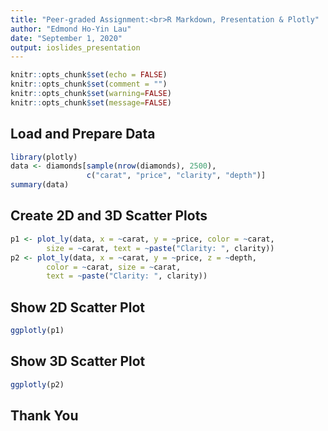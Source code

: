 ```yaml
---
title: "Peer-graded Assignment:<br>R Markdown, Presentation & Plotly"
author: "Edmond Ho-Yin Lau"
date: "September 1, 2020"
output: ioslides_presentation
---
```


```r
knitr::opts_chunk$set(echo = FALSE)
knitr::opts_chunk$set(comment = "")
knitr::opts_chunk$set(warning=FALSE)
knitr::opts_chunk$set(message=FALSE)
```


## Load and Prepare Data
```r
library(plotly)
data <- diamonds[sample(nrow(diamonds), 2500), 
                 c("carat", "price", "clarity", "depth")]
summary(data)
```

## Create 2D and 3D Scatter Plots
```r
p1 <- plot_ly(data, x = ~carat, y = ~price, color = ~carat,
        size = ~carat, text = ~paste("Clarity: ", clarity))
p2 <- plot_ly(data, x = ~carat, y = ~price, z = ~depth,
        color = ~carat, size = ~carat, 
        text = ~paste("Clarity: ", clarity)) 
```

## Show 2D Scatter Plot

```r
ggplotly(p1)
```

## Show 3D Scatter Plot

```r
ggplotly(p2)
```


## Thank You